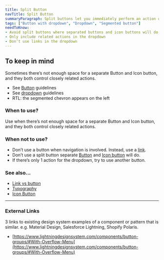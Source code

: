 ```yaml
---
title: Split Button
navTitle: Split Button
summaryParagraph: Split buttons let you immediately perform an action or choose additional options from a dropdown.
tags: ["Button with dropdown", "Dropdown", "Segmented button"]
needToKnow:
- Avoid split buttons where separated buttons and icon buttons will do
- Only include related actions in the dropdown
- Don’t use links in the dropdown
---
```


## To keep in mind

Sometimes there’s not enough space for a separate Button and Icon button, and they both control closely related actions. 

*   See [Button](https://drive.google.com/a/cultureamp.com/open?id=1xByfF-jYRiQr0rUCPb3PRbajWKzx4vJ4NDE0K7IfMso) guidelines
*   See [dropdown](https://drive.google.com/a/cultureamp.com/open?id=1dFV8rT46N-pZ7rbk0phbxHj6I_SPbdLG1TaM8UZxNpM) guidelines
*   RTL: the segmented chevron appears on the left

### When to use?

Use when there’s not enough space for a separate Button and Icon button, and they both control closely related actions. 

### When not to use?

*   Don’t use a button when navigation is involved. Instead, use a [link](https://docs.google.com/document/d/1lp2rta1rkbp9W31EaqnnnsVeUEtuRLhKp3xwPpRsV6U/edit#heading=h.2ocvpvil9swi).
*   Don’t use a split button separate [Button](https://drive.google.com/a/cultureamp.com/open?id=1xByfF-jYRiQr0rUCPb3PRbajWKzx4vJ4NDE0K7IfMso) and [Icon button](https://drive.google.com/a/cultureamp.com/open?id=1JLk1jfIZTJwqiEF4sLkQiY8hMs6A--2gCRncSmTTBrY) will do.
*   If there’s only 1 action for the dropdown, try to use another button.

### See also…

*   [Link vs button](https://docs.google.com/document/d/1lp2rta1rkbp9W31EaqnnnsVeUEtuRLhKp3xwPpRsV6U/edit#)
*   [Typography](http://www.cultureamp.design/styles/typography)
*   [Icon Button](https://docs.google.com/document/d/1JLk1jfIZTJwqiEF4sLkQiY8hMs6A--2gCRncSmTTBrY/edit#heading=h.2ocvpvil9swi)

---

### External Links

3 links to existing design system examples of a component or pattern that is similar. e.g. Material Design, Salesforce Lightning, Shopify Polaris.

- [https://www.lightningdesignsystem.com/components/button-groups/#With-Overflow-Menu](https://www.lightningdesignsystem.com/components/button-groups/#With-Overflow-Menu)